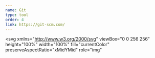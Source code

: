```yaml
---
name: Git
type: tool
order: 4
link: https://git-scm.com/
---
```


<svg
  xmlns="http://www.w3.org/2000/svg"
  viewBox="0 0 256 256"
  height="100%"
  width="100%"
  fill="currentColor"
  preserveAspectRatio="xMidYMid"
  role="img"
>
  <path d="M251.172 116.594 139.4 4.828c-6.433-6.437-16.873-6.437-23.314 0l-23.21 23.21 29.443 29.443c6.842-2.312 14.688-.761 20.142 4.693 5.48 5.489 7.02 13.402 4.652 20.266l28.375 28.376c6.865-2.365 14.786-.835 20.269 4.657 7.663 7.66 7.663 20.075 0 27.74-7.665 7.666-20.08 7.666-27.749 0-5.764-5.77-7.188-14.235-4.27-21.336l-26.462-26.462-.003 69.637a19.82 19.82 0 0 1 5.188 3.71c7.663 7.66 7.663 20.076 0 27.747-7.665 7.662-20.086 7.662-27.74 0-7.663-7.671-7.663-20.086 0-27.746a19.654 19.654 0 0 1 6.421-4.281V94.196a19.378 19.378 0 0 1-6.421-4.281c-5.806-5.798-7.202-14.317-4.227-21.446L81.47 39.442l-76.64 76.635c-6.44 6.443-6.44 16.884 0 23.322l111.774 111.768c6.435 6.438 16.873 6.438 23.316 0l111.251-111.249c6.438-6.44 6.438-16.887 0-23.324" />
</svg>
